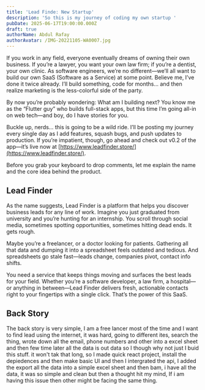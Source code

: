 ```yaml
---
title: 'Lead Finde: New Startup'
description: 'So this is my journey of coding my own startup '
pubDate: 2025-06-17T19:00:00.000Z
draft: true
authorName: Abdul Rafay
authorAvatar: /IMG-20221105-WA0007.jpg
---
```


If you work in any field, everyone eventually dreams of owning their own business. If you’re a lawyer, you want your own law firm; if you’re a dentist, your own clinic. As software engineers, we’re no different—we’ll all want to build our own SaaS (Software as a Service) at some point. Believe me, I’ve done it twice already. I’ll build something, code for months… and then realize marketing is the less-colorful side of the party.

By now you’re probably wondering: What am I building next? You know me as the “Flutter guy” who builds full-stack apps, but this time I’m going all-in on web tech—and boy, do I have stories for you.

Buckle up, nerds… this is going to be a wild ride. I’ll be posting my journey every single day as I add features, squash bugs, and push updates to production. If you’re impatient, though, go ahead and check out v0.2 of the app—it’s live now at [https://www.leadfinder.store/](https://www.leadfinder.store/).

Before you grab your keyboard to drop comments, let me explain the name and the core idea behind the product.

## Lead Finder

As the name suggests, Lead Finder is a platform that helps you discover business leads for any line of work. Imagine you just graduated from university and you’re hunting for an internship. You scroll through social media, sometimes spotting opportunities, sometimes hitting dead ends. It gets rough.

Maybe you’re a freelancer, or a doctor looking for patients. Gathering all that data and dumping it into a spreadsheet feels outdated and tedious. And spreadsheets go stale fast—leads change, companies pivot, contact info shifts.

You need a service that keeps things moving and surfaces the best leads for your field. Whether you’re a software developer, a law firm, a hospital—or anything in between—Lead Finder delivers fresh, actionable contacts right to your fingertips with a single click. That’s the power of this SaaS.

## Back Story

The back story is very simple, I am a free lancer most of the time and I want to find lead using the internet, it was hard, going to different ites, search the thing, wrote down all the email, phone numbers and other into a excel sheet and then few time later all the data is out data so I though why not just I buid this stuff. it won't tak that long, so I made quick react project, install the depiedences and then make basic UI and then I intergrated the api, I added the export all the data into a simple excel sheet and then bam, i have all the data, it was so simple and clean but then a thought hit my mind, If i am having this issue then other might be facing the same thing.
